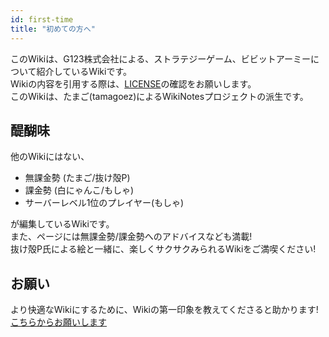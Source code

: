 ```yaml
---
id: first-time
title: "初めての方へ"
---
```


このWikiは、G123株式会社による、ストラテジーゲーム、ビビットアーミーについて紹介しているWikiです。  
Wikiの内容を引用する際は、[LICENSE](./LICENSE)の確認をお願いします。  
このWikiは、たまご(tamagoez)によるWikiNotesプロジェクトの派生です。

## 醍醐味
他のWikiにはない、
 - 無課金勢 (たまご/抜け殻P)
 - 課金勢 (白にゃんこ/もしゃ)
 - サーバーレベル1位のプレイヤー(もしゃ)

が編集しているWikiです。  
また、ページには無課金勢/課金勢へのアドバイスなども満載!  
抜け殻P氏による絵と一緒に、楽しくサクサクみられるWikiをご満喫ください!  

## お願い
より快適なWikiにするために、Wikiの第一印象を教えてくださると助かります!
[こちらからお願いします](https://forms.gle/tbEG2UxjZFwvwzYF7)
